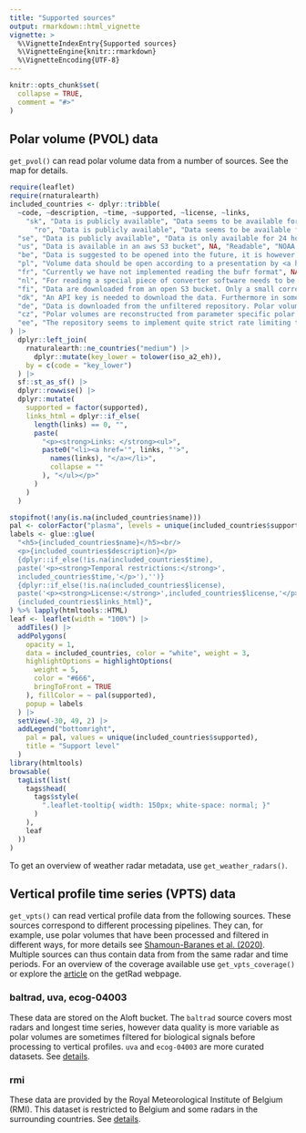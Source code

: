 ```yaml
---
title: "Supported sources"
output: rmarkdown::html_vignette
vignette: >
  %\VignetteIndexEntry{Supported sources}
  %\VignetteEngine{knitr::rmarkdown}
  %\VignetteEncoding{UTF-8}
---
```


```r
knitr::opts_chunk$set(
  collapse = TRUE,
  comment = "#>"
)
```

## Polar volume (PVOL) data

`get_pvol()` can read polar volume data from a number of sources. See the map for details.

```r
require(leaflet)
require(rnaturalearth)
included_countries <- dplyr::tribble(
  ~code, ~description, ~time, ~supported, ~license, ~links,
    "sk", "Data is publicly available", "Data seems to be available for about one month","Readable","CC BY 4.0<sup>    <a href='https://data.europa.eu/data/datasets/https-data-gov-sk-set-4432e760-cb76-411e-883a-4ed4a182dee7'>1</a>    <a href='https://data.europa.eu/data/datasets/https-data-gov-sk-set-841fe874-0ce2-4dc9-96f4-a058d078dac5'>2</a>    <a href='https://data.europa.eu/data/datasets/https-data-gov-sk-set-1367914a-2847-420e-906e-4bdece18888a'>3</a>    <a href='https://data.europa.eu/data/datasets/https-data-gov-sk-set-07de9eb1-d329-43fd-ab44-c00c6dc91207'>4</a>  </sup>",c("Data source"="https://opendata.shmu.sk/meteorology/weather/radar/volume/"),
      "ro", "Data is publicly available", "Data seems to be available for about the last 4 days","Readable","CC BY 4.0<sup><a href='https://data.gov.ro/en/dataset/date-radare-meteorologice'>1</a></sup>",c("Data source"="https://opendata.meteoromania.ro/radar/"),
  "se", "Data is publicly available", "Data is only available for 24 hours","Readable","CC BY 4.0 SE<sup><a href='https://www.smhi.se/data/om-smhis-data/villkor-for-anvandning'>1</a></sup>",c("API documentation"="https://opendata.smhi.se/radar/api","Documentation of radar products"="https://www.smhi.se/data/sok-oppna-data-i-utforskaren/meteorologiska-observationer-radar-sverigekomposit-och-enskilda-volymer"),
  "us", "Data is available in an aws S3 bucket", NA, "Readable", "NOAA data disseminated through NODD are open to the public and can be used as desired<sup> <a href='https://registry.opendata.aws/noaa-nexrad/'>1</a>", c("Bucket" = "https://noaa-nexrad-level2.s3.amazonaws.com/index.html", "More info" = "https://www.ncei.noaa.gov/products/radar/next-generation-weather-radar"),
  "be", "Data is suggested to be opened into the future, it is however not yet accessible.", NA, "Information", NA, c("More info" = "https://opendata.meteo.be/geonetwork/srv/eng/catalog.search#/metadata/RMI_DATASET_JABBEKE_VOLUME"),
  "pl", "Volume data should be open according to a presentation by <a href='https://poster.easyabstract.it/ERAD2024/abstract/15550/161/884'>Groenemeijer et al</a> at erad2024. However no link is known by the authors of the package up to now.", NA, "Information", NA, list(),
  "fr", "Currently we have not implemented reading the bufr format", NA, "Not implemented", NA, list(),
  "nl", "For reading a special piece of converter software needs to be available. Furthermore for large datasets it might be advantagious to create a personal API key.", NA, "Readable", "CC BY 4.0<sup> <a href='https://dataplatform.knmi.nl/dataset/radar-volume-full-herwijnen-1-0'>1</a>, <a href='https://dataplatform.knmi.nl/dataset/radar-volume-denhelder-2-0'>2</a></sup>", list(),
  "fi", "Data are downloaded from an open S3 bucket. Only a small correction to the `hdf5` file is needed to read the files.", NA, "Readable", "CC BY 4.0<sup> <a href='https://en.ilmatieteenlaitos.fi/radar-data-on-aws-s3'>1</a></sup>", c("Data Documentation" = "https://en.ilmatieteenlaitos.fi/radar-data-on-aws-s3"),
  "dk", "An API key is needed to download the data. Furthermore in some cases the RHOHV parameter does not seem to reach 1.", "Only the last 6 months", "Readable", "CC BY 4.0<sup><a href='https://opendatadocs.dmi.govcloud.dk/en/Terms_of_Use#license'>1</a></sup>", c("Data description" = "https://opendatadocs.dmi.govcloud.dk/Data/Radar_Data", "API description" = "https://opendatadocs.dmi.govcloud.dk/en/APIs/Radar_Data_API", "Getting a API key" = "https://opendatadocs.dmi.govcloud.dk/en/Authentication"),
  "de", "Data is downloaded from the unfiltered repository. Polar volumes are reconstructed from separate parameters", "Only the last three days", "Readable", NA, c("Data documentation" = "https://www.dwd.de/EN/ourservices/radar_products/radar_products.html", "Data availability"="https://www.dwd.de/DE/leistungen/radarniederschlag/rn_info/home_freie_radarstatus_kartendaten.html"),
  "cz", "Polar volumes are reconstructed from parameter specific polar volumes", "The last three days are available", "Readable", NA, c("Data description" = "https://opendata.chmi.cz/meteorology/weather/radar/radar_description_en.pdf"),
  "ee", "The repository seems to implement quite strict rate limiting therefore retries are implemented. However the http error 429 is still frequently returned.", NA, "Readable", NA, c("Data" = "https://avaandmed.keskkonnaportaal.ee/dhs/Active/documentList.aspx?ViewId=b92201f4-8b48-4d3a-b410-30c8ce4016d5")
) |>
  dplyr::left_join(
    rnaturalearth::ne_countries("medium") |>
      dplyr::mutate(key_lower = tolower(iso_a2_eh)),
    by = c(code = "key_lower")
  ) |>
  sf::st_as_sf() |>
  dplyr::rowwise() |>
  dplyr::mutate(
    supported = factor(supported),
    links_html = dplyr::if_else(
      length(links) == 0, "",
      paste(
        "<p><strong>Links: </strong><ul>",
        paste0("<li><a href='", links, "'>",
          names(links), "</a></li>",
          collapse = ""
        ), "</ul></p>"
      )
    )
  )

stopifnot(!any(is.na(included_countries$name)))
pal <- colorFactor("plasma", levels = unique(included_countries$supported))
labels <- glue::glue(
  "<h5>{included_countries$name}</h5><br/>
  <p>{included_countries$description}</p>
  {dplyr::if_else(!is.na(included_countries$time),
  paste('<p><strong>Temporal restrictions:</strong>',
  included_countries$time,'</p>'),'')}
  {dplyr::if_else(!is.na(included_countries$license),
  paste('<p><strong>License:</strong>',included_countries$license,'</p>'),'')}
  {included_countries$links_html}",
) %>% lapply(htmltools::HTML)
leaf <- leaflet(width = "100%") |>
  addTiles() |>
  addPolygons(
    opacity = 1,
    data = included_countries, color = "white", weight = 3,
    highlightOptions = highlightOptions(
      weight = 5,
      color = "#666",
      bringToFront = TRUE
    ), fillColor = ~ pal(supported),
    popup = labels
  ) |>
  setView(-30, 49, 2) |>
  addLegend("bottomright",
    pal = pal, values = unique(included_countries$supported),
    title = "Support level"
  )
library(htmltools)
browsable(
  tagList(list(
    tags$head(
      tags$style(
        ".leaflet-tooltip{ width: 150px; white-space: normal; }"
      )
    ),
    leaf
  ))
)
```

To get an overview of weather radar metadata, use `get_weather_radars()`.

## Vertical profile time series (VPTS) data

`get_vpts()` can read vertical profile data from the following sources. These sources correspond to different processing pipelines. They can, for example, use polar volumes that have been processed and filtered in different ways, for more details see [Shamoun-Baranes et al. (2020)](https://doi.org/10.1175/BAMS-D-21-0196.1). Multiple sources can thus contain data from from the same radar and time periods. For an overview of the coverage available use `get_vpts_coverage()` or explore the [article](https://aloftdata.github.io/getRad/articles/vpts_coverage.html) on the getRad webpage.

### baltrad, uva, ecog-04003

These data are stored on the Aloft bucket. The `baltrad` source covers most radars and longest time series, however data quality is more variable as polar volumes are sometimes filtered for biological signals before processing to vertical profiles. `uva` and `ecog-04003` are more curated datasets. See [details](https://aloftdata.eu/faq/#what-data-are-in-the-bucket).

### rmi

These data are provided by the Royal Meteorological Institute of Belgium (RMI). This dataset is restricted to Belgium and some radars in the surrounding countries. See [details](https://opendata.meteo.be/geonetwork/srv/eng/catalog.search#/metadata/RMI_DATASET_CROW).
